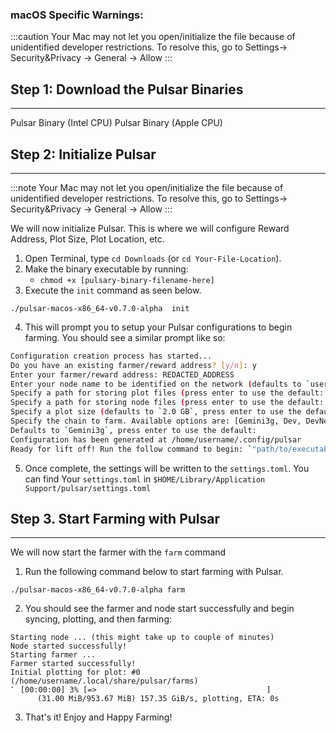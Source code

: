 

### macOS Specific Warnings:

:::caution
Your Mac may not let you open/initialize the file because of unidentified developer restrictions. To resolve this, go to Settings-> Security&Privacy -> General -> Allow
:::

## Step 1: Download the Pulsar Binaries
---
<div className={`${styles.buttons} ${styles.flexContainer}`}>
  <Link
    className="button button--secondary"
    to="https://github.com/subspace/pulsar/releases/download/v0.7.0-alpha/pulsar-macos-x86_64-v0.7.0-alpha.zip"
    style={{ display: 'flex', flexDirection: 'column', alignItems: 'center', justifyContent: 'center', textAlign: 'center', padding: '10px' }}>
    <span style={{ fontSize: '20px' }}>Pulsar Binary</span>
    <span style={{ fontSize: '14px' }}>(Intel CPU)</span>
  </Link>
  <Link
    className="button button--secondary"
    to="https://github.com/subspace/pulsar/releases/download/v0.7.0-alpha/pulsar-macos-aarch64-v0.7.0-alpha.zip"
    style={{ display: 'flex', flexDirection: 'column', alignItems: 'center', justifyContent: 'center', textAlign: 'center', padding: '10px' }}>
    <span style={{ fontSize: '20px' }}>Pulsar Binary</span>
    <span style={{ fontSize: '14px' }}>(Apple CPU)</span>
  </Link>
</div>



## Step 2: Initialize Pulsar
---
:::note
Your Mac may not let you open/initialize the file because of unidentified developer restrictions. To resolve this, go to Settings-> Security&Privacy -> General -> Allow
:::


We will now initialize Pulsar. This is where we will configure Reward Address, Plot Size, Plot Location, etc. 

1. Open Terminal, type `cd Downloads` (or `cd Your-File-Location`).
2. Make the binary executable by running:
    - `chmod +x [pulsary-binary-filename-here]`
3. Execute the `init` command as seen below.
```shell-session
./pulsar-macos-x86_64-v0.7.0-alpha  init
```

4. This will prompt you to setup your Pulsar configurations to begin farming. You should see a similar prompt like so:

```bash
Configuration creation process has started...
Do you have an existing farmer/reward address? [y/n]: y
Enter your farmer/reward address: REDACTED_ADDRESS
Enter your node name to be identified on the network (defaults to `username`, press enter to use the default):
Specify a path for storing plot files (press enter to use the default: `"/home/username/.local/share/pulsar/farms"`):
Specify a path for storing node files (press enter to use the default: `"/home/username/.local/share/pulsar/node"`):
Specify a plot size (defaults to `2.0 GB`, press enter to use the default):
Specify the chain to farm. Available options are: [Gemini3g, Dev, DevNet].
Defaults to `Gemini3g`, press enter to use the default:
Configuration has been generated at /home/username/.config/pulsar
Ready for lift off! Run the follow command to begin: `"path/to/executable" farm`
```
5. Once complete, the settings will be written to the `settings.toml`. You can find Your `settings.toml` in `$HOME/Library/Application Support/pulsar/settings.toml`

## Step 3. Start Farming with Pulsar
---

We will now start the farmer with the `farm` command

1. Run the following command below to start farming with Pulsar.
```shell-session
./pulsar-macos-x86_64-v0.7.0-alpha farm
```

2. You should see the farmer and node start successfully and begin syncing, plotting, and then farming:

```text
Starting node ... (this might take up to couple of minutes)
Node started successfully!
Starting farmer ...
Farmer started successfully!
Initial plotting for plot: #0 (/home/username/.local/share/pulsar/farms)
⠁ [00:00:00] 3% [=>                                      ]
      (31.00 MiB/953.67 MiB) 157.35 GiB/s, plotting, ETA: 0s
```

3. That's it! Enjoy and Happy Farming!
